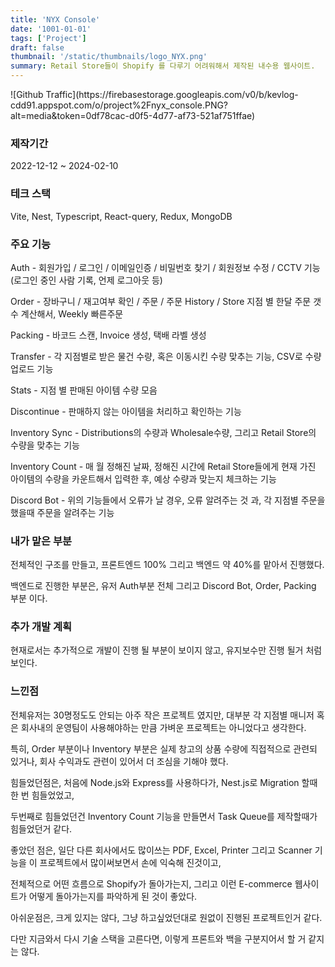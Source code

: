 ```yaml
---
title: 'NYX Console'
date: '1001-01-01'
tags: ['Project']
draft: false
thumbnail: '/static/thumbnails/logo_NYX.png'
summary: Retail Store들이 Shopify 를 다루기 어려워해서 제작된 내수용 웹사이트.
---
```


<div className="my-1 flex w-full justify-center overflow-hidden px-2 xl:my-1 xl:w-1/2 xl:px-2">
  ![Github
  Traffic](https://firebasestorage.googleapis.com/v0/b/kevlog-cdd91.appspot.com/o/project%2Fnyx_console.PNG?alt=media&token=0df78cac-d0f5-4d77-af73-521af751ffae)
</div>

### 제작기간

2022-12-12 ~ 2024-02-10

### 테크 스택

Vite, Nest, Typescript, React-query, Redux, MongoDB

### 주요 기능

Auth - 회원가입 / 로그인 / 이메일인증 / 비밀번호 찾기 / 회원정보 수정 / CCTV 기능 (로그인 중인 사람 기록, 언제 로그아웃 등)

Order - 장바구니 / 재고여부 확인 / 주문 / 주문 History / Store 지점 별 한달 주문 갯수 계산해서, Weekly 빠른주문

Packing - 바코드 스캔, Invoice 생성, 택배 라벨 생성

Transfer - 각 지점별로 받은 물건 수량, 혹은 이동시킨 수량 맞추는 기능, CSV로 수량 업로드 기능

Stats - 지점 별 판매된 아이템 수량 모음

Discontinue - 판매하지 않는 아이템을 처리하고 확인하는 기능

Inventory Sync - Distributions의 수량과 Wholesale수량, 그리고 Retail Store의 수량을 맞추는 기능

Inventory Count - 매 월 정해진 날짜, 정해진 시간에 Retail Store들에게 현재 가진 아이템의 수량을 카운트해서 입력한 후, 예상 수량과 맞는지 체크하는 기능

Discord Bot - 위의 기능들에서 오류가 날 경우, 오류 알려주는 것 과, 각 지점별 주문을 했을때 주문을 알려주는 기능

### 내가 맡은 부분

전체적인 구조를 만들고, 프론트엔드 100% 그리고 백엔드 약 40%를 맡아서 진행했다.

백엔드로 진행한 부분은, 유저 Auth부분 전체 그리고 Discord Bot, Order, Packing 부분 이다.

### 추가 개발 계획

현재로서는 추가적으로 개발이 진행 될 부분이 보이지 않고, 유지보수만 진행 될거 처럼 보인다.

### 느낀점

전체유저는 30명정도도 안되는 아주 작은 프로젝트 였지만, 대부분 각 지점별 매니저 혹은 회사내의 운영팀이 사용해야하는 만큼 가벼운 프로젝트는 아니었다고 생각한다.

특히, Order 부분이나 Inventory 부분은 실제 창고의 상품 수량에 직접적으로 관련되 있거나, 회사 수익과도 관련이 있어서 더 조심을 기해야 했다.

힘들었던점은, 처음에 Node.js와 Express를 사용하다가, Nest.js로 Migration 할때 한 번 힘들었었고,

두번째로 힘들었던건 Inventory Count 기능을 만들면서 Task Queue를 제작할때가 힘들었던거 같다.

좋았던 점은, 일단 다른 회사에서도 많이쓰는 PDF, Excel, Printer 그리고 Scanner 기능을 이 프로젝트에서 많이써보면서 손에 익숙해 진것이고,

전체적으로 어떤 흐름으로 Shopify가 돌아가는지, 그리고 이런 E-commerce 웹사이트가 어떻게 돌아가는지를 파악하게 된 것이 좋았다.

아쉬운점은, 크게 있지는 않다, 그냥 하고싶었던대로 원없이 진행된 프로젝트인거 같다.

다만 지금와서 다시 기술 스택을 고른다면, 이렇게 프론트와 백을 구분지어서 할 거 같지는 않다.
